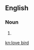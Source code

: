 ==English==

===Noun===
{{en-noun|head=[[love]] [[bird]]}}

# {{alternative spelling of|lovebird}}

[[kn:love bird]]